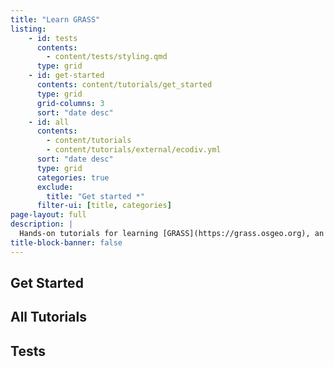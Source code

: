 ```yaml
---
title: "Learn GRASS"
listing:
    - id: tests
      contents:
        - content/tests/styling.qmd
      type: grid   
    - id: get-started
      contents: content/tutorials/get_started
      type: grid
      grid-columns: 3
      sort: "date desc"
    - id: all
      contents: 
        - content/tutorials    
        - content/tutorials/external/ecodiv.yml
      sort: "date desc"
      type: grid
      categories: true
      exclude:
        title: "Get started *" 
      filter-ui: [title, categories]
page-layout: full
description: |
  Hands-on tutorials for learning [GRASS](https://grass.osgeo.org), an open source computational engine for geospatial processing and analysis.
title-block-banner: false
---
```


## Get Started
:::{#get-started}
:::


## All Tutorials
:::{#all}
:::

::: {.content-visible when-profile="local"}
## Tests
:::{#tests}
:::
:::